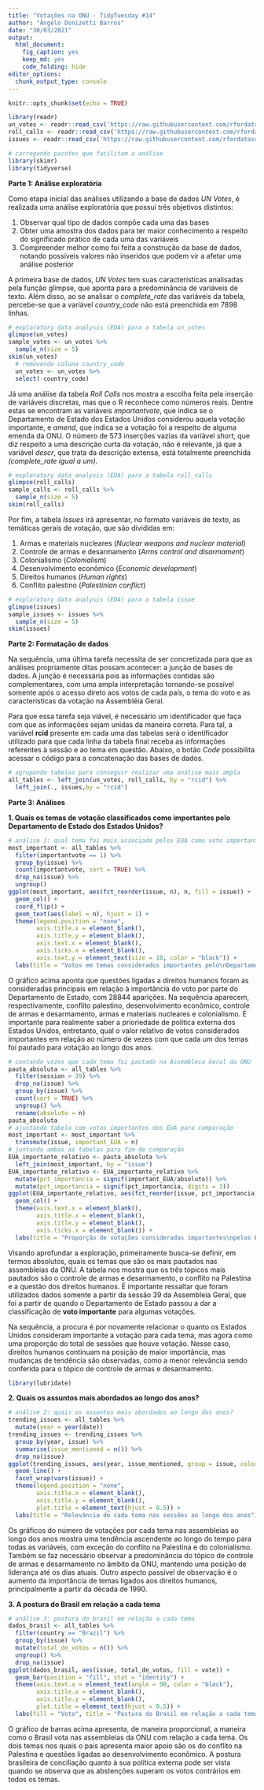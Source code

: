 ```yaml
---
title: "Votações na ONU - TidyTuesday #14"
author: "Ângelo Donizetti Barros"
date: "30/03/2021"
output: 
  html_document: 
    fig_caption: yes
    keep_md: yes
    code_folding: hide
editor_options: 
  chunk_output_type: console
---
```


```r
knitr::opts_chunk$set(echo = TRUE)
```


```r
library(readr)
un_votes <- readr::read_csv('https://raw.githubusercontent.com/rfordatascience/tidytuesday/master/data/2021/2021-03-23/unvotes.csv')
roll_calls <- readr::read_csv('https://raw.githubusercontent.com/rfordatascience/tidytuesday/master/data/2021/2021-03-23/roll_calls.csv')
issues <- readr::read_csv('https://raw.githubusercontent.com/rfordatascience/tidytuesday/master/data/2021/2021-03-23/issues.csv')
```

```r
# carregando pacotes que facilitam a análise
library(skimr)
library(tidyverse)
```

<div align = "center"> **Parte 1: Análise exploratória**</div>

  Como etapa inicial das análises utilizando a base de dados *UN Votes*, é realizada uma análise exploratória que possui três objetivos distintos:

1. Observar qual tipo de dados compõe cada uma das bases
2. Obter uma amostra dos dados para ter maior conhecimento a respeito do significado prático de cada uma das variáveis
3. Compreender melhor como foi feita a construção da base de dados, notando possíveis valores não inseridos que podem vir a afetar uma análise posterior


  A primeira base de dados, *UN Votes* tem suas características analisadas pela função glimpse, que aponta para a predominância de variáveis de texto. Além disso, ao se analisar o *complete_rate* das variáveis da tabela, percebe-se que a variável *country_code* não está preenchida em 7898 linhas.
```r
# exploratory data analysis (EDA) para a tabela un_votes
glimpse(un_votes)
sample_votes <- un_votes %>% 
  sample_n(size = 5)
skim(un_votes)
  # removendo coluna country_code
  un_votes <- un_votes %>% 
  select(-country_code)
```

  Já uma análise da tabela *Roll Calls* nos mostra a escolha feita pela inserção de variáveis discretas, mas que o R reconhece como números reais. Dentre estas se encontram as variáveis *importantvote*, que indica se o Departamento de Estado dos Estados Unidos considerou aquela votação importante, e *amend*, que indica se a votação foi a respeito de alguma emenda da ONU. O número de 573 inserções vazias da variável *short*, que diz respeito a uma descrição curta da votação, não é relevante, já que a variável *descr*, que trata da descrição extensa, está totalmente preenchida *(complete_rate igual a um)*.
```r
# exploratory data analysis (EDA) para a tabela roll_calls
glimpse(roll_calls)
sample_calls <- roll_calls %>% 
  sample_n(size = 5)
skim(roll_calls)
```

  Por fim, a tabela *Issues* irá apresentar, no formato variáveis de texto, as temáticas gerais de votação, que são divididas em:
  
1. Armas e materiais nucleares (*Nuclear weapons and nuclear material*)
2. Controle de armas e desarmamento (*Arms control and disarmament*)
3. Colonialismo (*Colonialism*)
4. Desenvolvimento econômico (*Economic development*)
5. Direitos humanos (*Human rights*)
6. Conflito palestino (*Palestinian conflict*)
```r
# exploratory data analysis (EDA) para a tabela issue
glimpse(issues)
sample_issues <- issues %>% 
  sample_n(size = 5)
skim(issues)
```

<div align = "center"> **Parte 2: Formatação de dados**</div>

  Na sequência, uma última tarefa necessita de ser concretizada para que as análises propriamente ditas possam acontecer: a junção de bases de dados. A junção é necessária pois as informações contidas são complementares, com uma ampla interpretação tornando-se possível somente após o acesso direto aos votos de cada país, o tema do voto e as características da votação na Assembléia Geral.
  
  Para que essa tarefa seja viável, é necessário um identificador que faça com que as informações sejam unidas da maneira correta. Para tal, a variável **rcid** presente em cada uma das tabelas será o identificador utilizado para que cada linha da tabela final receba as informações referentes à sessão e ao tema em questão. Abaixo, o botão *Code* possibilita acessar o código para a concatenação das bases de dados.
  
```r
# agrupando tabelas para conseguir realizar uma análise mais ampla
all_tables <- left_join(un_votes, roll_calls, by = "rcid") %>% 
  left_join(., issues,by = "rcid")
```

<div align = "center"> **Parte 3: Análises**</div>

**1. Quais os temas de votação classificados como importantes pelo Departamento de Estado dos Estados Unidos?**
```r
# análise 1: qual tema foi mais associado pelos EUA como voto importante?
most_important <- all_tables %>% 
  filter(importantvote == 1) %>% 
  group_by(issue) %>% 
  count(importantvote, sort = TRUE) %>% 
  drop_na(issue) %>% 
  ungroup()
ggplot(most_important, aes(fct_reorder(issue, n), n, fill = issue)) +
  geom_col() +
  coord_flip() +
  geom_text(aes(label = n), hjust = 1) +
  theme(legend.position = "none", 
        axis.title.x = element_blank(),
        axis.title.y = element_blank(),
        axis.text.x = element_blank(),
        axis.ticks.x = element_blank(),
        axis.text.y = element_text(size = 10, color = "black")) +
  labs(title = "Votos em temas considerados importantes pelo\nDepartamento de Estados dos EUA")
```

  O gráfico acima aponta que questões ligadas a direitos humanos foram as consideradas principais em relação à importância do voto por parte do Departamento de Estado, com 28844 aparições. Na sequência aparecem, respectivamente, conflito palestino, desenvolvimento econômico, controle de armas e desarmamento, armas e materiais nucleares e colonialismo. É importante para realmente saber a prioriedade de política externa dos Estados Unidos, entretanto, qual o valor relativo de votos considerados importantes em relação ao número de vezes com que cada um dos temas foi pautado para votação ao longo dos anos.
  
```r
# contando vezes que cada tema foi pautado na Assembleia Geral da ONU
pauta_absoluta <- all_tables %>%
  filter(session > 39) %>% 
  drop_na(issue) %>% 
  group_by(issue) %>% 
  count(sort = TRUE) %>% 
  ungroup() %>% 
  rename(absoluto = n)
pauta_absoluta
# ajustando tabela com votos importantes dos EUA para comparação
most_important <- most_important %>% 
  transmute(issue, important_EUA = n)
# juntando ambas as tabelas para fim de comparação
EUA_importante_relativo <- pauta_absoluta %>% 
  left_join(most_important, by = "issue")
EUA_importante_relativo <- EUA_importante_relativo %>% 
  mutate(pct_importancia = signif(important_EUA/absoluto)) %>% 
  mutate(pct_importancia = signif(pct_importancia, digits = 3))
ggplot(EUA_importante_relativo, aes(fct_reorder(issue, pct_importancia), pct_importancia, fill = issue)) +
  geom_col() +
  theme(axis.text.x = element_blank(),
        axis.title.x = element_blank(),
        axis.title.y = element_blank(),
        axis.ticks.x = element_blank()) +
  labs(title = "Proporção de votações consideradas importantes\npelos Estados Unidos")
```
  
  Visando aprofundar a exploração, primeiramente busca-se definir, em termos absolutos, quais os temas que são os mais pautados nas assembleias da ONU. A tabela nos mostra que os três tópicos mais pautados são o controle de armas e desarmamento, o conflito na Palestina e a questão dos direitos humanos. É importante ressaltar que foram utilizados dados somente a partir da sessão 39 da Assembleia Geral, que foi a partir de quando o Departamento de Estado passou a dar a classificação de **voto importante** para algumas votações.
  
  Na sequência, a procura é por novamente relacionar o quanto os Estados Unidos consideram importante a votação para cada tema, mas agora como uma proporção do total de sessões que houve votação. Nesse caso, direitos humanos continuam na posição de maior importância, mas mudanças de tendência são observadas, como a menor relevância sendo conferida para o tópico de controle de armas e desarmamento.
 
```r
library(lubridate)
```

**2. Quais os assuntos mais abordados ao longo dos anos?**
```r
# análise 2: quais os assuntos mais abordados ao longo dos anos?
trending_issues <- all_tables %>%
  mutate(year = year(date))
trending_issues <- trending_issues %>% 
  group_by(year, issue) %>% 
  summarise(issue_mentioned = n()) %>% 
  drop_na(issue)
ggplot(trending_issues, aes(year, issue_mentioned, group = issue, color = issue)) +
  geom_line() +
  facet_wrap(vars(issue)) +
  theme(legend.position = "none",
        axis.title.x = element_blank(),
        axis.title.y = element_blank(),
        plot.title = element_text(hjust = 0.5)) +
  labs(title = "Relevância de cada tema nas sessões ao longo dos anos")
```
  
  Os gráficos do número de votações por cada tema nas assembleias ao longo dos anos mostra uma tendência ascendente ao longo do tempo para todas as variáveis, com exceção do conflito na Palestina e do colonialismo. Também se faz necessário observar a predominância do tópico de controle de armas e desarmamento no âmbito da ONU, mantendo uma posição de liderança até os dias atuais. Outro aspecto passível de observação é o aumento da importância de temas ligados aos direitos humanos, principalmente a partir da década de 1990.
  
  
**3. A postura do Brasil em relação a cada tema** 
```r
# análise 3: postura do brasil em relação a cada tema 
dados_brasil <- all_tables %>% 
  filter(country == "Brazil") %>% 
  group_by(issue) %>% 
  mutate(total_de_votos = n()) %>% 
  ungroup() %>% 
  drop_na(issue)
ggplot(dados_brasil, aes(issue, total_de_votos, fill = vote)) +
  geom_bar(position = "fill", stat = "identity") +
  theme(axis.text.x = element_text(angle = 90, color = "black"),
        axis.title.x = element_blank(),
        axis.title.y = element_blank(),
        plot.title = element_text(hjust = 0.5)) +
  labs(fill = "Voto", title = "Postura do Brasil em relação a cada tema")
```
 O gráfico de barras acima apresenta, de maneira proporcional, a maneira como o Brasil vota nas assembleias da ONU com relação a cada tema. Os dois temas nos quais o país apresenta maior apoio são os do conflito na Palestina e questões ligadas ao desenvolvimento econômico. A postura brasileira de conciliação quanto à sua política externa pode ser vista quando se observa que as abstenções superam os votos contrários em todos os temas.